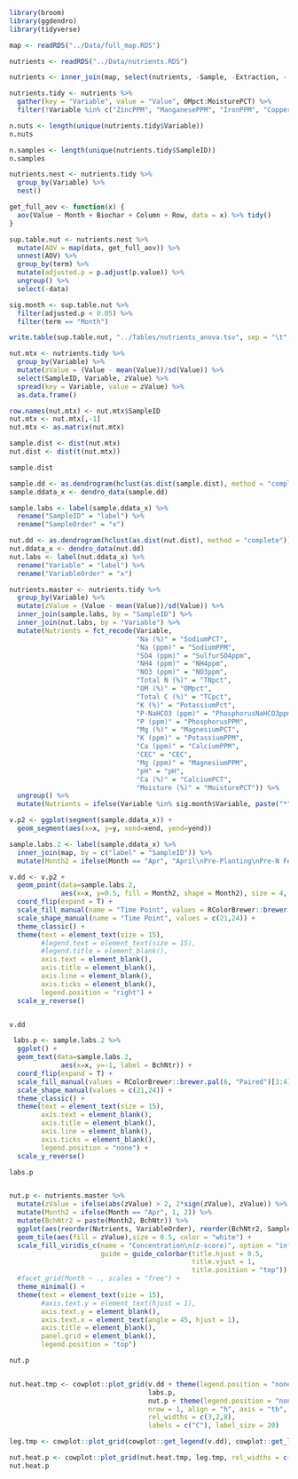 ```r
library(broom)
library(ggdendro)
library(tidyverse)
```


```r
map <- readRDS("../Data/full_map.RDS")

nutrients <- readRDS("../Data/nutrients.RDS")

nutrients <- inner_join(map, select(nutrients, -Sample, -Extraction, - Month),by = c("SampleID2" = "SampleID")) 

nutrients.tidy <- nutrients %>% 
  gather(key = "Variable", value = "Value", OMpct:MoisturePCT) %>% 
  filter(!Variable %in% c("ZincPPM", "ManganesePPM", "IronPPM", "CopperPPM", "SodiumPCT", "PotassiumPct", "PhosphorusNaHCO3ppm", "MagnesiumPCT", "CalciumPCT")) 

n.nuts <- length(unique(nutrients.tidy$Variable))
n.nuts

n.samples <- length(unique(nutrients.tidy$SampleID))
n.samples
```

```r
nutrients.nest <- nutrients.tidy %>% 
  group_by(Variable) %>% 
  nest()

get_full_aov <- function(x) {
  aov(Value ~ Month + Biochar + Column + Row, data = x) %>% tidy()
}

sup.table.nut <- nutrients.nest %>% 
  mutate(AOV = map(data, get_full_aov)) %>% 
  unnest(AOV) %>% 
  group_by(term) %>% 
  mutate(adjusted.p = p.adjust(p.value)) %>% 
  ungroup() %>% 
  select(-data)

sig.month <- sup.table.nut %>% 
  filter(adjusted.p < 0.05) %>% 
  filter(term == "Month")

write.table(sup.table.nut, "../Tables/nutrients_anova.tsv", sep = "\t", quote = F, row.names = F)
```

```r
nut.mtx <- nutrients.tidy %>% 
  group_by(Variable) %>% 
  mutate(zValue = (Value - mean(Value))/sd(Value)) %>% 
  select(SampleID, Variable, zValue) %>% 
  spread(key = Variable, value = zValue) %>% 
  as.data.frame()

row.names(nut.mtx) <- nut.mtx$SampleID
nut.mtx <- nut.mtx[,-1]
nut.mtx <- as.matrix(nut.mtx)

sample.dist <- dist(nut.mtx)
nut.dist <- dist(t(nut.mtx))

sample.dist

sample.dd <- as.dendrogram(hclust(as.dist(sample.dist), method = "complete"))
sample.ddata_x <- dendro_data(sample.dd)

sample.labs <- label(sample.ddata_x) %>%
  rename("SampleID" = "label") %>%
  rename("SampleOrder" = "x") 

nut.dd <- as.dendrogram(hclust(as.dist(nut.dist), method = "complete"))
nut.ddata_x <- dendro_data(nut.dd)
nut.labs <- label(nut.ddata_x) %>% 
  rename("Variable" = "label") %>% 
  rename("VariableOrder" = "x")
```


```r
nutrients.master <- nutrients.tidy %>% 
  group_by(Variable) %>% 
  mutate(zValue = (Value - mean(Value))/sd(Value)) %>% 
  inner_join(sample.labs, by = "SampleID") %>% 
  inner_join(nut.labs, by = "Variable") %>% 
  mutate(Nutrients = fct_recode(Variable, 
                                "Na (%)" = "SodiumPCT",
                                "Na (ppm)" = "SodiumPPM",
                                "SO4 (ppm)" = "SulfurSO4ppm",
                                "NH4 (ppm)" = "NH4ppm",
                                "NO3 (ppm)" = "NO3ppm",
                                "Total N (%)" = "TNpct",
                                "OM (%)" = "OMpct",
                                "Total C (%)" = "TCpct",
                                "K (%)" = "PotassiumPct",
                                "P-NaHCO3 (ppm)" = "PhosphorusNaHCO3ppm",
                                "P (ppm)" = "PhosphorusPPM",
                                "Mg (%)" = "MagnesiumPCT",
                                "K (ppm)" = "PotassiumPPM",
                                "Ca (ppm)" = "CalciumPPM",
                                "CEC" = "CEC",
                                "Mg (ppm)" = "MagnesiumPPM",
                                "pH" = "pH",
                                "Ca (%)" = "CalciumPCT",
                                "Moisture (%)" = "MoisturePCT")) %>% 
  ungroup() %>% 
  mutate(Nutrients = ifelse(Variable %in% sig.month$Variable, paste("*", Nutrients), as.character(Nutrients)))

v.p2 <- ggplot(segment(sample.ddata_x)) +
  geom_segment(aes(x=x, y=y, xend=xend, yend=yend))

sample.labs.2 <- label(sample.ddata_x) %>%
  inner_join(map, by = c("label" = "SampleID")) %>%
  mutate(Month2 = ifelse(Month == "Apr", "April\nPre-Planting\nPre-N Fertilization\nLigation", "August\nPost-Planting\nPost-N Fertilization\nTagmentation"))

v.dd <- v.p2 + 
  geom_point(data=sample.labs.2,
             aes(x=x, y=0.5, fill = Month2, shape = Month2), size = 4, stroke = 1, color = "gray25") +
  coord_flip(expand = T) +
  scale_fill_manual(name = "Time Point", values = RColorBrewer::brewer.pal(6, "Paired")[3:4]) + 
  scale_shape_manual(name = "Time Point", values = c(21,24)) +
  theme_classic() +
  theme(text = element_text(size = 15),
        #legend.text = element_text(size = 15),
        #legend.title = element_blank(),
        axis.text = element_blank(),
        axis.title = element_blank(),
        axis.line = element_blank(),
        axis.ticks = element_blank(),
        legend.position = "right") +
  scale_y_reverse() 


v.dd

 labs.p <- sample.labs.2 %>%
  ggplot() +
  geom_text(data=sample.labs.2,
             aes(x=x, y=-1, label = BchNtr)) +
  coord_flip(expand = T) +
  scale_fill_manual(values = RColorBrewer::brewer.pal(6, "Paired")[3:4]) +
  scale_shape_manual(values = c(21,24)) +
  theme_classic() +
  theme(text = element_text(size = 15),
        axis.text = element_blank(),
        axis.title = element_blank(),
        axis.line = element_blank(),
        axis.ticks = element_blank(),
        legend.position = "none") +
  scale_y_reverse()

labs.p


nut.p <- nutrients.master %>% 
  mutate(zValue = ifelse(abs(zValue) > 2, 2*sign(zValue), zValue)) %>% 
  mutate(Month2 = ifelse(Month == "Apr", 1, 2)) %>% 
  mutate(BchNtr2 = paste(Month2, BchNtr)) %>% 
  ggplot(aes(reorder(Nutrients, VariableOrder), reorder(BchNtr2, SampleOrder))) +
  geom_tile(aes(fill = zValue),size = 0.5, color = "white") +
  scale_fill_viridis_c(name = "Concentration\n(z-score)", option = "inferno",
                       guide = guide_colorbar(title.hjust = 0.5,
                                              title.vjust = 1,
                                              title.position = "top")) +
  #facet_grid(Month ~ ., scales = "free") +
  theme_minimal() +
  theme(text = element_text(size = 15),
        #axis.text.y = element_text(hjust = 1),
        axis.text.y = element_blank(),
        axis.text.x = element_text(angle = 45, hjust = 1),
        axis.title = element_blank(),
        panel.grid = element_blank(),
        legend.position = "top") 

nut.p  


nut.heat.tmp <- cowplot::plot_grid(v.dd + theme(legend.position = "none"), 
                                   labs.p, 
                                   nut.p + theme(legend.position = "none"), 
                                   nrow = 1, align = "h", axis = "tb", 
                                   rel_widths = c(3,2,8), 
                                   labels = c("C"), label_size = 20)

leg.tmp <- cowplot::plot_grid(cowplot::get_legend(v.dd), cowplot::get_legend(nut.p), ncol = 1)

nut.heat.p <- cowplot::plot_grid(nut.heat.tmp, leg.tmp, rel_widths = c(3,1))
nut.heat.p
```
